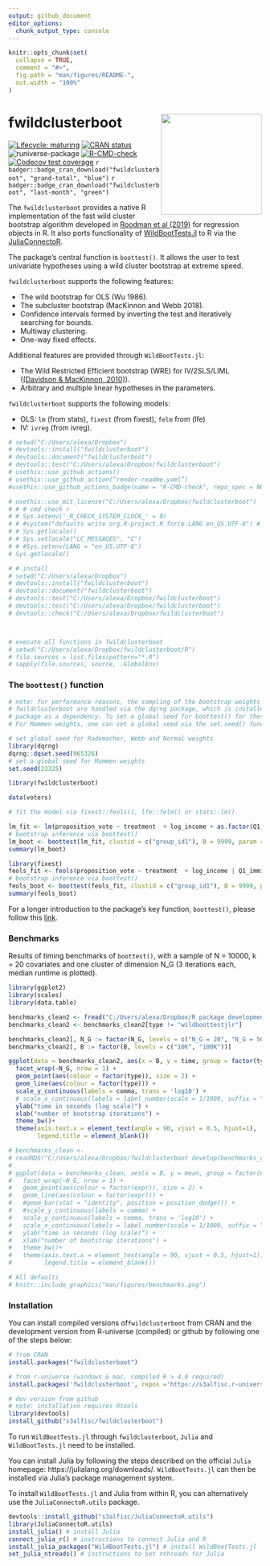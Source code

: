 ```yaml
---
output: github_document
editor_options: 
  chunk_output_type: console
---
```


<!-- README.md is generated from README.Rmd. Please edit that file -->

```r
knitr::opts_chunk$set(
  collapse = TRUE,
  comment = "#>",
  fig.path = "man/figures/README-",
  out.width = "100%"
)
```


# fwildclusterboot <img src="man/figures/logo.png" width="200px" align="right" />


<!-- badges: start -->
<!-- [![packageversion](https://img.shields.io/badge/Package%20version-`r version`-orange.svg?style=flat-square)](commits/master) -->
[![Lifecycle: maturing](https://img.shields.io/badge/lifecycle-maturing-orange.svg)](https://lifecycle.r-lib.org/articles/stages.html)
[![CRAN status](https://www.r-pkg.org/badges/version/fwildclusterboot)](https://CRAN.R-project.org/package=fwildclusterboot)
![runiverse-package](https://s3alfisc.r-universe.dev/badges/fwildclusterboot)
[![R-CMD-check](https://github.com/s3alfisc/fwildclusterboot/workflows/R-CMD-check/badge.svg)](https://github.com/s3alfisc/fwildclusterboot/actions)
[![Codecov test coverage](https://codecov.io/gh/s3alfisc/fwildclusterboot/branch/master/graph/badge.svg)](https://app.codecov.io/gh/s3alfisc/fwildclusterboot?branch=master)
`r badger::badge_cran_download("fwildclusterboot", "grand-total", "blue")`
`r badger::badge_cran_download("fwildclusterboot", "last-month", "green")`
<!-- [![minimal R version](https://img.shields.io/badge/R%3E%3D-4.0.0-6666ff.svg)](https://cran.r-project.org/) -->

<!-- badges: end -->

The `fwildclusterboot` provides a native R implementation of the fast wild cluster bootstrap algorithm developed in [Roodman et al (2019)](https://econpapers.repec.org/paper/qedwpaper/1406.htm) for regression objects in R. It also ports functionality of [WildBootTests.jl](https://github.com/droodman/WildBootTests.jl) to R via the [JuliaConnectoR](https://github.com/stefan-m-lenz/JuliaConnectoR).

The package's central function is `boottest()`. It allows the user to test univariate hypotheses using a wild cluster bootstrap at extreme speed.

`fwildclusterboot` supports the following features:

+ The wild bootstrap for OLS (Wu 1986).
+ The subcluster bootstrap (MacKinnon and Webb 2018).
+ Confidence intervals formed by inverting the test and iteratively searching for bounds.
+ Multiway clustering.
+ One-way fixed effects.

Additional features are provided through `WildBootTests.jl`:

+ The Wild Restricted Efficient bootstrap (WRE) for IV/2SLS/LIML ([(Davidson & MacKinnon, 2010)](https://www.tandfonline.com/doi/abs/10.1198/jbes.2009.07221)).
+ Arbitrary and multiple linear hypotheses in the parameters.

`fwildclusterboot` supports the following models: 

+ OLS: `lm` (from stats), `fixest` (from fixest), `felm` from (lfe)
+ IV: `ivreg` (from ivreg). 

<!-- The following features will be added in the future:  -->

<!-- * support for multivariate hypotheses  -->
<!-- * bootstrap distributions beyond the rademacher distribution -->


```r
# setwd("C:/Users/alexa/Dropbox")
# devtools::install("fwildclusterboot")
# devtools::document("fwildclusterboot")
# devtools::test("C:/Users/alexa/Dropbox/fwildclusterboot")
# usethis::use_github_actions()
# usethis::use_github_action(“render-readme.yaml”)
#usethis::use_github_actions_badge(name = "R-CMD-check", repo_spec = NULL)#

# usethis::use_mit_license("C:/Users/alexa/Dropbox/fwildclusterboot")
# # # cmd check r 
# # Sys.setenv('_R_CHECK_SYSTEM_CLOCK_' = 0)
# # #system("defaults write org.R-project.R force.LANG en_US.UTF-8") # restart R
# # Sys.getlocale()
# # Sys.setlocale("LC_MESSAGES", "C")
# # #Sys.setenv(LANG = "en_US.UTF-8")
# Sys.getlocale()

# # install
# setwd("C:/Users/alexa/Dropbox")
# devtools::install("fwildclusterboot")
# devtools::document("fwildclusterboot")
# devtools::test("C:/Users/alexa/Dropbox/fwildclusterboot")
# devtools::test("C:/Users/alexa/Dropbox/fwildclusterboot")
# devtools::check("C:/Users/alexa/Dropbox/fwildclusterboot")



# execute all functions in fwildclusterboot 
# setwd("C:/Users/alexa/Dropbox/fwildclusterboot/R")
# file.sources = list.files(pattern="*.R")
# sapply(file.sources, source, .GlobalEnv)

```

### The `boottest()` function

```r
# note: for performance reasons, the sampling of the bootstrap weights of types Rademacher, Webb and Normal within
# fwildclusterboot are handled via the dqrng package, which is installed with the
# package as a dependency. To set a global seed for boottest() for these weight types, use dqrng's dqset.seed() function
# For Mammen weights, one can set a global seed via the set.seed() function.

# set global seed for Rademacher, Webb and Normal weights
library(dqrng)
dqrng::dqset.seed(965326)
# set a global seed for Mammen weights
set.seed(23325)

library(fwildclusterboot)

data(voters)

# fit the model via fixest::feols(), lfe::felm() or stats::lm()

lm_fit <- lm(proposition_vote ~ treatment  + log_income + as.factor(Q1_immigration) + as.factor(Q2_defense), data = voters)
# bootstrap inference via boottest()
lm_boot <- boottest(lm_fit, clustid = c("group_id1"), B = 9999, param = "treatment", seed = 1)
summary(lm_boot)

library(fixest)
feols_fit <- feols(proposition_vote ~ treatment  + log_income | Q1_immigration + Q2_defense, data = voters)
# bootstrap inference via boottest()
feols_boot <- boottest(feols_fit, clustid = c("group_id1"), B = 9999, param = "treatment", seed = 1)
summary(feols_boot)

```

For a longer introduction to the package's key function, `boottest()`, please follow this [link](https://s3alfisc.github.io/fwildclusterboot/articles/fwildclusterboot.html).

### Benchmarks

Results of timing benchmarks of `boottest()`, with a 
sample of N = 10000, k = 20 covariates and one cluster of dimension N_G (3 iterations each, median runtime is plotted).
  

```r
library(ggplot2)
library(scales)
library(data.table)

benchmarks_clean2 <- fread("C:/Users/alexa/Dropbox/R package development/wildboottestjlr/benchmarks_df")
benchmarks_clean2 <- benchmarks_clean2[type != "wildboottestjlr"]

benchmarks_clean2[, N_G := factor(N_G, levels = c("N_G = 20", "N_G = 50", "N_G = 100", "N_G = 500", "N_G = 1000"))]
benchmarks_clean2[, B := factor(B, levels = c("10K", "100K"))]

ggplot(data = benchmarks_clean2, aes(x = B, y = time, group = factor(type))) + 
  facet_wrap(~N_G, nrow = 1) + 
  geom_point(aes(colour = factor(type)), size = 2) + 
  geom_line(aes(colour = factor(type))) + 
  scale_y_continuous(labels = comma, trans = 'log10') +
  # scale_x_continuous(labels = label_number(scale = 1/1000, suffix = "K"), breaks = breaks_width(50000))  +
  ylab("time in seconds (log scale)") +
  xlab("number of bootstrap iterations") +
  theme_bw()+
  theme(axis.text.x = element_text(angle = 90, vjust = 0.5, hjust=1),
        legend.title = element_blank())

# benchmarks_clean <- 
# readRDS("C:/Users/alexa/Dropbox/fwildclusterboot develop/benchmarks_clean.rds")
# 
# ggplot(data = benchmarks_clean, aes(x = B, y = mean, group = factor(expr))) +
#   facet_wrap(~N_G, nrow = 1) +
#   geom_point(aes(colour = factor(expr)), size = 2) +
#   geom_line(aes(colour = factor(expr))) +
#   #geom_bar(stat = "identity", position = position_dodge()) +
#   #scale_y_continuous(labels = comma) +
#   scale_y_continuous(labels = comma, trans = 'log10') +
#   scale_x_continuous(labels = label_number(scale = 1/1000, suffix = "K"), breaks = breaks_width(50000))  +
#   ylab("time in seconds (log scale)") +
#   xlab("number of bootstrap iterations") +
#   theme_bw()+
#   theme(axis.text.x = element_text(angle = 90, vjust = 0.5, hjust=1),
#         legend.title = element_blank())

```

<!-- For a small number of clusters, `fwildclusterboot` is in generally faster than implementations of the wild cluster bootstrap in the `sandwich` and `clusterSEs` packages.  -->

```r
# All defaults
# knitr::include_graphics("man/figures/benchmarks.png")
```
<!-- ![Benchmark](man/figures/bench_ggplot.png) -->


### Installation

You can install compiled versions of`fwildclusterboot` from CRAN and the development version from R-universe (compiled) or github by following one of the steps below:

```r
# from CRAN 
install.packages("fwildclusterboot")

# from r-universe (windows & mac, compiled R > 4.0 required)
install.packages('fwildclusterboot', repos ='https://s3alfisc.r-universe.dev')

# dev version from github
# note: installation requires Rtools
library(devtools)
install_github("s3alfisc/fwildclusterboot")
```

To run `WildBootTests.jl` through `fwildclusterboot`, `Julia` and `WildBootTests.jl` need to be installed. 

You can install Julia by following the steps described on the official `Julia` homepage: https://julialang.org/downloads/. 
`WildBootTests.jl` can then be installed via Julia's package management system. 

To install `WildBootTests.jl` and Julia from within R, you can alternatively use the `JuliaConnectoR.utils` package.

```r
devtools::install_github("s3alfisc/JuliaConnectoR.utils")
library(JuliaConnectoR.utils)
install_julia() # install Julia
connect_julia_r() # instructions to connect Julia and R
install_julia_packages("WildBootTests.jl") # install WildBootTests.jl
set_julia_ntreads() # instructions to set nthreads for Julia

```

